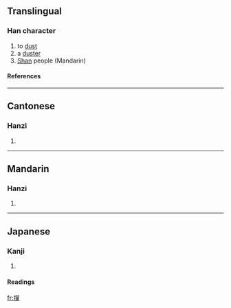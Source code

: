 {{see|掸}}

==Translingual==
===Han character===
{{Han char|rn=64|rad=手|as=12|sn=15|four=5605<sub>6</sub>|canj=手口口十 (QRRJ)}}
# to [[dust]]
# a [[duster]]
#[[Shan]] people (Mandarin)
====References====
{{Han ref|kx=0455.090|dkj=12725|dj=0804.150|hdz=31958.050|uh=64A3|ud=25763|bh=E5B8|bd=58808}}
{{rfc-auto}}
----

==Cantonese==
===Hanzi===
{{yue-hanzi|jyut=|y=daan6, sin6}}
# {{defn|Cantonese}}

----
==Mandarin==
===Hanzi===
{{cmn-hanzi|sim=掸|pin=[[chán]] (chan2), [[dǎn]] (dan3), [[shàn]] (shan4)|wg=ch'an<sup>2</sup>, tan<sup>3</sup>, shan<sup>4</sup>}}
# {{defn|Mandarin}}

----
==Japanese==
===Kanji===
{{ja-kanji|grade=|rs=手12}}
# {{defn|Japanese}} 
====Readings====
{{ja-readings|on=[[たん]] (tan), [[だん]] (dan), [[せん]] (sen), [[ぜん]] (zen)|kun=[[もつ]] (motsu)}}

[[fr:撣]]